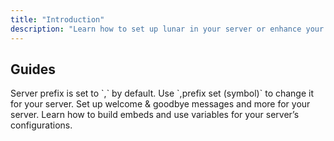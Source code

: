 ```yaml
---
title: "Introduction"
description: "Learn how to set up lunar in your server or enhance your everyday use with commands & more."
---
```


## Guides

<Info>
  Server prefix is set to `,` by default. Use `,prefix set (symbol)` to change it for your server.
</Info>

<CardGroup cols={2}>
  <Card title="Server Configuration" icon="screwdriver-wrench" href="/server">
    Set up welcome & goodbye messages and more for your server.
  </Card>

  <Card title="Embed Scripting" icon="code" href="/resources/scripting">
    Learn how to build embeds and use variables for your server’s configurations.
  </Card>
</CardGroup>
